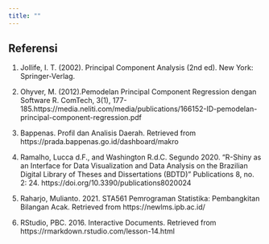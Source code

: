 ```yaml
---
title: ""
---
```


## Referensi

1. Jollife, I. T. (2002). Principal Component Analysis (2nd ed). New York: Springer-Verlag.

2. Ohyver, M. (2012).Pemodelan Principal Component Regression dengan Software R. ComTech, 3(1), 177-185.https://media.neliti.com/media/publications/166152-ID-pemodelan-principal-component-regression.pdf

3. Bappenas. Profil dan Analisis Daerah. Retrieved from https://prada.bappenas.go.id/dashboard/makro

4. Ramalho, Lucca d.F., and Washington R.d.C. Segundo 2020. "R-Shiny as an Interface for Data Visualization and Data Analysis on the Brazilian Digital Library of Theses and Dissertations (BDTD)" Publications 8, no. 2: 24. https://doi.org/10.3390/publications8020024

5. Raharjo, Mulianto. 2021. STA561 Pemrograman Statistika: Pembangkitan Bilangan Acak. Retrieved from https://newlms.ipb.ac.id/

6. RStudio, PBC. 2016. Interactive Documents. Retrieved from https://rmarkdown.rstudio.com/lesson-14.html

